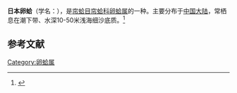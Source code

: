 {{Speciesbox
| name = 日本卵蛤
| image = 
| image_width = 
| genus = Pitar
| species = nipponicum
| authority = Kuroda et Habe
}}
'''日本卵蛤'''（学名：''{{lang|la|Pitar nipponicum}}''），是[[帘蛤目|帘蛤目]][[帘蛤科|帘蛤科]][[卵蛤属|卵蛤属]]的一种。主要分布于[[中国大陆|中国大陆]]，常栖息在潮下带、水深10-50米浅海细沙底质。<ref>{{cite web|url=http://shell.sinica.edu.tw/chinese/shellbase_detail.php?science_no=3858|title=国际贝库：日本卵蛤|publisher=台湾贝类资料库|accessdate=2009-08-11|archive-date=2016-03-04|archive-url=https://web.archive.org/web/20160304103712/http://shell.sinica.edu.tw/chinese/shellbase_detail.php?science_no=3858|dead-url=no}}</ref>

== 参考文献 ==
{{reflist}}

[[Category:卵蛤属|Category:卵蛤属]]